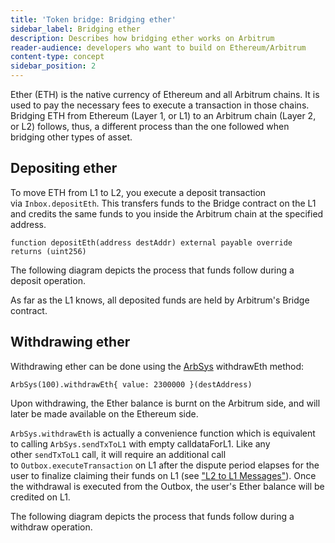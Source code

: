 ```yaml
---
title: 'Token bridge: Bridging ether'
sidebar_label: Bridging ether
description: Describes how bridging ether works on Arbitrum
reader-audience: developers who want to build on Ethereum/Arbitrum
content-type: concept
sidebar_position: 2
---
```



Ether (ETH) is the native currency of Ethereum and all Arbitrum chains. It is used to pay the necessary fees to execute a transaction in those chains. Bridging ETH from Ethereum (Layer 1, or L1) to an Arbitrum chain (Layer 2, or L2) follows, thus, a different process than the one followed when bridging other types of asset.

## Depositing ether

To move ETH from L1 to L2, you execute a deposit transaction via `Inbox.depositEth`. This transfers funds to the Bridge contract on the L1 and credits the same funds to you inside the Arbitrum chain at the specified address.

```sol
function depositEth(address destAddr) external payable override returns (uint256)
```

The following diagram depicts the process that funds follow during a deposit operation.

<DepositEthDiagram />

As far as the L1 knows, all deposited funds are held by Arbitrum's Bridge contract.

## Withdrawing ether

Withdrawing ether can be done using the [ArbSys](/arbos/precompiles.mdx#arbsys) withdrawEth method:

```sol
ArbSys(100).withdrawEth{ value: 2300000 }(destAddress)
```

Upon withdrawing, the Ether balance is burnt on the Arbitrum side, and will later be made available on the Ethereum side.

`ArbSys.withdrawEth` is actually a convenience function which is equivalent to calling `ArbSys.sendTxToL1` with empty calldataForL1. Like any other `sendTxToL1` call, it will require an additional call to `Outbox.executeTransaction` on L1 after the dispute period elapses for the user to finalize claiming their funds on L1 (see ["L2 to L1 Messages"](/arbos/l2-to-l1-messaging.mdx)). Once the withdrawal is executed from the Outbox, the user's Ether balance will be credited on L1.

The following diagram depicts the process that funds follow during a withdraw operation.

<WithdrawEthDiagram />